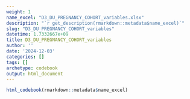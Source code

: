 ```yaml
---
weight: 1
name_excel: "D3_DU_PREGNANCY_COHORT_variables.xlsx"
description: "`r get_description(rmarkdown::metadata$name_excel)`"
slug: "D3_DU_PREGNANCY_COHORT_variables"
datetime: 1.7332667e+09
title: D3_DU_PREGNANCY_COHORT_variables
author: ''
date: '2024-12-03'
categories: []
tags: []
archetype: codebook
output: html_document
---
```


```r
html_codebook(rmarkdown::metadata$name_excel)
```
